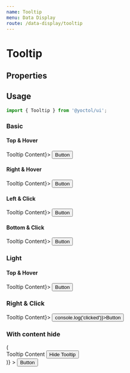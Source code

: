```yaml
---
name: Tooltip
menu: Data Display
route: /data-display/tooltip
---
```



# Tooltip

## Properties

<PropsTable of={Tooltip} />

## Usage

```js
import { Tooltip } from '@yoctol/ui';
```

### Basic

#### Top & Hover

<Playground>
  <Tooltip placement="top" content={<span>Tooltip Content</span>}>
    <Button>Button</Button>
  </Tooltip>
</Playground>

#### Right & Hover

<Playground>
  <Tooltip placement="right" content={<span>Tooltip Content</span>}>
    <Button>Button</Button>
  </Tooltip>
</Playground>

#### Left & Click

<Playground>
  <Tooltip placement="left" trigger="click" content={<span>Tooltip Content</span>}>
    <Button>Button</Button>
  </Tooltip>
</Playground>

#### Bottom & Click

<Playground>
  <Tooltip placement="bottom" trigger="click" content={<span>Tooltip Content</span>}>
    <Button>Button</Button>
  </Tooltip>
</Playground>

### Light

#### Top & Hover

<Playground>
  <Tooltip light placement="top" content={<span>Tooltip Content</span>}>
    <Button>Button</Button>
  </Tooltip>
</Playground>

### Right & Click

<Playground>
  <Tooltip light placement="right" trigger="click" content={<span>Tooltip Content</span>}>
    <Button onClick={() => console.log('clicked')}>Button</Button>
  </Tooltip>
</Playground>

### With content hide

<Playground>
  <Tooltip
    light
    placement="right"
    trigger="click"
    content={hide => (
      <div>
        Tooltip Content
        <Button size="sm" onClick={hide}>Hide Tooltip</Button>
      </div>
    )}
  >
    <Button>Button</Button>
  </Tooltip>
</Playground>
